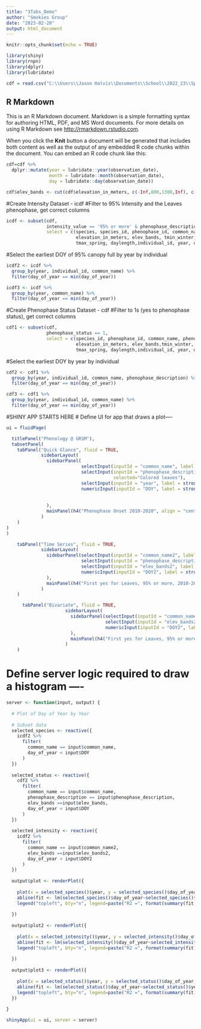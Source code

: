 ---
title: "3Tabs_Demo"
author: "Smokies Group"
date: "2023-02-20"
output: html_document
---

```{r setup, include=FALSE}
knitr::opts_chunk$set(echo = TRUE)

library(shiny)
library(rnpn)
library(dplyr)
library(lubridate)

cdf = read.csv("C:\\Users\\Jason Halvis\\Documents\\School\\2022_23\\Spring23\\Capstone\\cdf.csv")
```

## R Markdown

This is an R Markdown document. Markdown is a simple formatting syntax for authoring HTML, PDF, and MS Word documents. For more details on using R Markdown see <http://rmarkdown.rstudio.com>.

When you click the **Knit** button a document will be generated that includes both content as well as the output of any embedded R code chunks within the document. You can embed an R code chunk like this:

```{r}
cdf=cdf %>%
  dplyr::mutate(year = lubridate::year(observation_date), 
                month = lubridate::month(observation_date), 
                day = lubridate::day(observation_date))

cdf$elev_bands <- cut(cdf$elevation_in_meters, c(-Inf,800,1300,Inf), c("<800m", "800-1300m", ">1300m"))
```

#Create Intensity Dataset - icdf
#Filter to 95% Intensity and the Leaves phenophase, get correct columns

```{r intensity}
icdf <- subset(cdf, 
               intensity_value == '95% or more' & phenophase_description == 'Leaves',
               select = c(species, species_id, phenophase_id, common_name, phenophase_description, intensity_value, site_name,
                          elevation_in_meters, elev_bands, tmin_winter, tmin_spring, tmax_winter, 
                          tmax_spring, daylength,individual_id, year, day_of_year))
```

#Select the earliest DOY of 95% canopy full by year by individual

```{r 95}
icdf2 <- icdf %>%
  group_by(year, individual_id, common_name) %>%
  filter(day_of_year == min(day_of_year))

icdf3 <- icdf %>%
  group_by(year, common_name) %>%
  filter(day_of_year == min(day_of_year))
```

#Create Phenophase Status Dataset - cdf
#Filter to 1s (yes to phenophase status), get correct columns

```{r cdf1}

cdf1 <- subset(cdf, 
               phenophase_status == 1,
               select = c(species_id, phenophase_id, common_name, phenophase_description, site_name,
                          elevation_in_meters, elev_bands,tmin_winter, tmin_spring, tmax_winter, 
                          tmax_spring, daylength,individual_id, year, day_of_year))
```

#Select the earliest DOY by year by individual

```{r cdf2}
cdf2 <- cdf1 %>%
  group_by(year, individual_id, common_name, phenophase_description) %>%
  filter(day_of_year == min(day_of_year))
```

```{r cdf3}
cdf3 <- cdf1 %>%
  group_by(year, individual_id, common_name) %>%
  filter(day_of_year == min(day_of_year))
```


#SHINY APP STARTS HERE
# Define UI for app that draws a plot----

```{r UI}
ui = fluidPage(

  titlePanel("Phenology @ GRSM"),
  tabsetPanel(
    tabPanel("Quick Glance", fluid = TRUE,
             sidebarLayout(
               sidebarPanel(
                            selectInput(inputId = "common_name", label = strong("Select Species"), choices=unique(cdf2$common_name), selected="red maple"),
                            selectInput(inputId = "phenophase_description", label = strong("Select Phenophase"), choices=unique(cdf2$phenophase_description),
                                        selected="Colored leaves"),
                            selectInput(inputId = "year", label = strong("Select Year"), choices=unique(cdf2$year), selected="2010"),
                            numericInput(inputId = "DOY", label = strong("Drop Onsets After Day:"), 350, min = 1, max = 365),
                            
                            
               ),
               mainPanel(h4("Phenophase Onset 2010-2020", align = "center"), plotOutput(outputId = "plot"))
             )
    )
)
)
```



```{r tab 2}
    tabPanel("Time Series", fluid = TRUE,
             sidebarLayout(
               sidebarPanel(selectInput(inputId = "common_name2", label = strong("Select Species"), choices=unique(icdf2$common_name), selected="yellow birch"),
                            selectInput(inputId = "phenophase_description", label = strong("Select Phenophase"), choices=unique(cdf2$phenophase_description), selected="Colored leaves"),
                            selectInput(inputId = "elev_bands2", label = strong("Select Elevation Range"), choices=unique(icdf2$elev_bands), selected="<800m"),
                            numericInput(inputId = "DOY2", label = strong("Drop Onsets After Day:"), 350, min = 1, max = 365)
               ),
               mainPanel(h4("First yes for Leaves, 95% or more, 2010-2020", align = "center"),plotOutput(outputId = "plot2"))
             )
    )
```

```{r tab3}
      tabPanel("Bivariate", fluid = TRUE,
                      sidebarLayout(
                        sidebarPanel(selectInput(inputId = "common_name2", label = strong("Select Species"), choices=unique(icdf2$common_name), selected="yellow birch"),
                                     selectInput(inputId = "elev_bands2", label = strong("Select Elevation Range"), choices=unique(icdf2$elev_bands), selected="<800m"),
                                     numericInput(inputId = "DOY2", label = strong("Drop Onsets After Day:"), 350, min = 1, max = 365)
                        ),
                        mainPanel(h4("First yes for Leaves, 95% or more, 2010-2020", align = "center"),plotOutput(outputId = "plot3"))
                      )
    )
```

# Define server logic required to draw a histogram ----

```{r ServLog}

server <- function(input, output) {
  
  # Plot of Day of Year by Year
  
  # Subset data
  selected_species <- reactive({
    icdf2 %>%
      filter(
        common_name == input$common_name,
        day_of_year < input$DOY
      )
  })
  
  selected_status <- reactive({
    cdf2 %>%
      filter(
        common_name == input$common_name,
        phenophase_description == input$phenophase_description,
        elev_bands ==input$elev_bands,
        day_of_year < input$DOY
      )
  })
  
  selected_intensity <- reactive({
    icdf2 %>%
      filter(
        common_name == input$common_name2,
        elev_bands ==input$elev_bands2,
        day_of_year < input$DOY2
      )
  })
  
  output$plot <- renderPlot({
    
    plot(x = selected_species()$year, y = selected_species()$day_of_year, xlab = "Year", ylab = "Day of Year")
    abline(fit <- lm(selected_species()$day_of_year~selected_species()$year), col='red')
    legend("topleft", bty="n", legend=paste("R2 =", format(summary(fit)$adj.r.squared, digits=4)))
    
  })
  
  output$plot2 <- renderPlot({
    
    plot(x = selected_intensity()$year, y = selected_intensity()$day_of_year, xlab = "Year", ylab = "Day of Year")
    abline(fit <- lm(selected_intensity()$day_of_year~selected_intensity()$year), col='red')
    legend("topleft", bty="n", legend=paste("R2 =", format(summary(fit)$adj.r.squared, digits=4)))
    
  })
  
  output$plot3 <- renderPlot({
    
    plot(x = selected_status()$year, y = selected_status()$day_of_year, xlab = "Year", ylab = "Day of Year")
    abline(fit <- lm(selected_status()$day_of_year~selected_status()$year), col='red')
    legend("topleft", bty="n", legend=paste("R2 =", format(summary(fit)$adj.r.squared, digits=4)))
  })
  
}
```

```{r runUI}
shinyApp(ui = ui, server = server)
```
